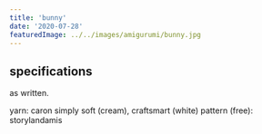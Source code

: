```yaml
---
title: 'bunny'
date: '2020-07-28'
featuredImage: ../../images/amigurumi/bunny.jpg
---
```


## specifications

as written.

yarn: caron simply soft (cream), craftsmart (white)
pattern (free): storylandamis
